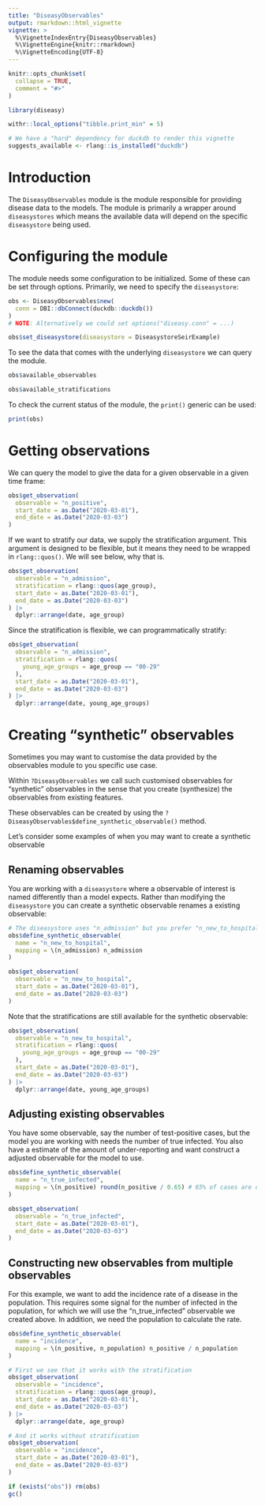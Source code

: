 ```yaml
---
title: "DiseasyObservables"
output: rmarkdown::html_vignette
vignette: >
  %\VignetteIndexEntry{DiseasyObservables}
  %\VignetteEngine{knitr::rmarkdown}
  %\VignetteEncoding{UTF-8}
---
```


```r
knitr::opts_chunk$set(
  collapse = TRUE,
  comment = "#>"
)
```

```r
library(diseasy)
```

```r
withr::local_options("tibble.print_min" = 5)

# We have a "hard" dependency for duckdb to render this vignette
suggests_available <- rlang::is_installed("duckdb")
```

# Introduction
The `DiseasyObservables` module is the module responsible for providing disease data to the models.
The module is primarily a wrapper around `diseasystores` which means the available data will depend on the specific
`diseasystore` being used.

# Configuring the module
The module needs some configuration to be initialized. Some of these can be set through options.
Primarily, we need to specify the `diseasystore`:

```r
obs <- DiseasyObservables$new(
  conn = DBI::dbConnect(duckdb::duckdb())
)
# NOTE: Alternatively we could set options("diseasy.conn" = ...)

obs$set_diseasystore(diseasystore = DiseasystoreSeirExample)
```

To see the data that comes with the underlying `diseasystore` we can query the module.
```r
obs$available_observables
```

```r
obs$available_stratifications
```

To check the current status of the module, the `print()` generic can be used:
```r
print(obs)
```

# Getting observations
We can query the model to give the data for a given observable in a given time frame:
```r
obs$get_observation(
  observable = "n_positive",
  start_date = as.Date("2020-03-01"),
  end_date = as.Date("2020-03-03")
)
```

If we want to stratify our data, we supply the stratification argument.
This argument is designed to be flexible, but it means they need to be wrapped in `rlang::quos()`.
We will see below, why that is.
```r
obs$get_observation(
  observable = "n_admission",
  stratification = rlang::quos(age_group),
  start_date = as.Date("2020-03-01"),
  end_date = as.Date("2020-03-03")
) |>
  dplyr::arrange(date, age_group)
```

Since the stratification is flexible, we can programmatically stratify:
```r
obs$get_observation(
  observable = "n_admission",
  stratification = rlang::quos(
    young_age_groups = age_group == "00-29"
  ),
  start_date = as.Date("2020-03-01"),
  end_date = as.Date("2020-03-03")
) |>
  dplyr::arrange(date, young_age_groups)
```

# Creating "synthetic" observables
Sometimes you may want to customise the data provided by the observables module to you specific use case.

Within `?DiseasyObservables` we call such customised observables for "synthetic" observables in the sense that
you create (synthesize) the observables from existing features.

These observables can be created by using the `?DiseasyObservables$define_synthetic_observable()` method.

Let's consider some examples of when you may want to create a synthetic observable

## Renaming observables
You are working with a `diseasystore` where a observable of interest is named differently than a model expects.
Rather than modifying the `diseasystore` you can create a synthetic observable renames a existing observable:

```r
# The diseasystore uses "n_admission" but you prefer "n_new_to_hospital"
obs$define_synthetic_observable(
  name = "n_new_to_hospital",
  mapping = \(n_admission) n_admission
)

obs$get_observation(
  observable = "n_new_to_hospital",
  start_date = as.Date("2020-03-01"),
  end_date = as.Date("2020-03-03")
)
```

Note that the stratifications are still available for the synthetic observable:
```r
obs$get_observation(
  observable = "n_new_to_hospital",
  stratification = rlang::quos(
    young_age_groups = age_group == "00-29"
  ),
  start_date = as.Date("2020-03-01"),
  end_date = as.Date("2020-03-03")
) |>
  dplyr::arrange(date, young_age_groups)
```

## Adjusting existing observables
You have some observable, say the number of test-positive cases, but the model you are working with needs
the number of true infected.
You also have a estimate of the amount of under-reporting and want construct a adjusted
observable for the model to use.

```r
obs$define_synthetic_observable(
  name = "n_true_infected",
  mapping = \(n_positive) round(n_positive / 0.65) # 65% of cases are detected
)

obs$get_observation(
  observable = "n_true_infected",
  start_date = as.Date("2020-03-01"),
  end_date = as.Date("2020-03-03")
)
```

## Constructing new observables from multiple observables
For this example, we want to add the incidence rate of a disease in the population.
This requires some signal for the number of infected in the population, for which we will use the
"n_true_infected" observable we created above. In addition, we need the population to calculate the rate.

```r
obs$define_synthetic_observable(
  name = "incidence",
  mapping = \(n_positive, n_population) n_positive / n_population
)

# First we see that it works with the stratification
obs$get_observation(
  observable = "incidence",
  stratification = rlang::quos(age_group),
  start_date = as.Date("2020-03-01"),
  end_date = as.Date("2020-03-03")
) |>
  dplyr::arrange(date, age_group)
```

```r
# And it works without stratification
obs$get_observation(
  observable = "incidence",
  start_date = as.Date("2020-03-01"),
  end_date = as.Date("2020-03-03")
)
```

```r
if (exists("obs")) rm(obs)
gc()
```
